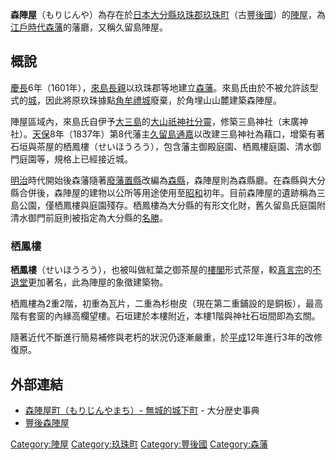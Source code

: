 '''森陣屋'''（もりじんや）為存在於[[日本|日本]][[大分縣|大分縣]][[玖珠郡|玖珠郡]][[玖珠町|玖珠町]]（古[[豐後國|豐後國]]）的[[陣屋|陣屋]]，為[[江戶時代|江戶時代]][[森藩|森藩]]的藩廳，又稱久留島陣屋。

==概說==
[[慶長|慶長]]6年（1601年），[[來島長親|來島長親]]以玖珠郡等地建立[[森藩|森藩]]。來島氏由於不被允許該型式的[[城_(日本)|城]]，因此將原玖珠據點[[角牟禮城|角牟禮城]]廢棄，於角埋山山麓建築森陣屋。

陣屋區域內，來島氏自伊予[[大三島|大三島]]的[[大山祇神社|大山祇神社]][[分靈|分靈]]，修築三島神社（末廣神社）。[[天保_(日本)|天保]]8年（1837年）第8代藩主[[久留島通嘉|久留島通嘉]]以改建三島神社為藉口，增築有著石垣與茶屋的栖鳳樓（せいほうろう），包含藩主御殿庭園、栖鳳樓庭園、清水御門庭園等，規格上已經接近城。

[[明治|明治]]時代開始後森藩隨著[[廢藩置縣|廢藩置縣]]改編為[[森縣|森縣]]，森陣屋則為森縣廳。在森縣與大分縣合併後，森陣屋的建物以公所等用途使用至[[昭和|昭和]]初年。目前森陣屋的遺跡稱為三島公園，僅栖鳳樓與庭園殘存。栖鳳樓為大分縣的有形文化財，舊久留島氏庭園附清水御門前庭則被指定為大分縣的[[名勝_(日本)|名勝]]。

===栖鳳樓===
'''栖鳳樓'''（せいほうろう），也被叫做紅葉之御茶屋的[[樓閣|樓閣]]形式茶屋，較[[真言宗|真言宗]]的[[不退堂|不退堂]]更加著名，此為陣屋的象徵建築物。

栖鳳樓為2重2階，初重為瓦片，二重為杉樹皮（現在第二重鋪設的是銅板），最高階有套窗的內緣高欄望樓。石垣建於本樓附近，本樓1階與神社石垣間即為玄關。

隨著近代不斷進行簡易補修與老朽的狀況仍逐漸嚴重，於[[平成|平成]]12年進行3年的改修復原。

==外部連結==
* [https://web.archive.org/web/20050213230516/http://www.e-obs.com/heo/heodata/n732.htm 森陣屋町（もりじんやまち）- 無城的城下町] - 大分歴史事典
* [http://www.asahi-net.or.jp/~qb2t-nkns/bungomori.htm 豐後森陣屋] {{Wayback|url=http://www.asahi-net.or.jp/~qb2t-nkns/bungomori.htm |date=20111017205307 }}

[[Category:陣屋|Category:陣屋]]
[[Category:玖珠町|Category:玖珠町]]
[[Category:豐後國|Category:豐後國]]
[[Category:森藩|Category:森藩]]